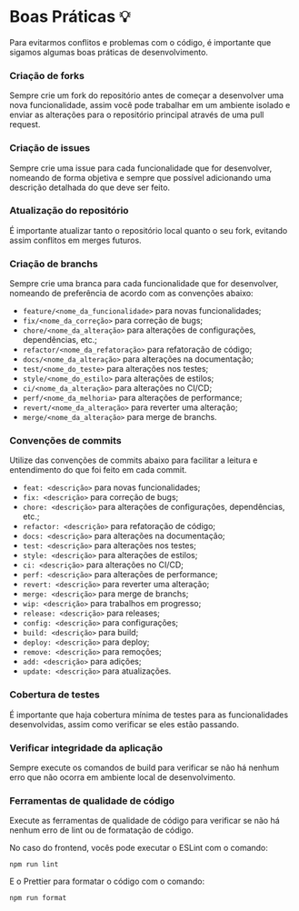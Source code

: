 
# Boas Práticas 💡

Para evitarmos conflitos e problemas com o código, é importante que sigamos algumas boas práticas de desenvolvimento.

<Steps>

### Criação de forks

Sempre crie um fork do repositório antes de começar a desenvolver uma nova funcionalidade, assim você pode trabalhar em um ambiente isolado e enviar as alterações para o repositório principal através de uma pull request.

### Criação de issues

Sempre crie uma issue para cada funcionalidade que for desenvolver, nomeando de forma objetiva e sempre que possível adicionando uma descrição detalhada do que deve ser feito.

### Atualização do repositório

É importante atualizar tanto o repositório local quanto o seu fork, evitando assim conflitos em merges futuros.

### Criação de branchs

Sempre crie uma branca para cada funcionalidade que for desenvolver, nomeando de preferência de acordo com as convenções abaixo:

- `feature/<nome_da_funcionalidade>` para novas funcionalidades;
- `fix/<nome_da_correção>` para correção de bugs;
- `chore/<nome_da_alteração>` para alterações de configurações, dependências, etc.;
- `refactor/<nome_da_refatoração>` para refatoração de código;
- `docs/<nome_da_alteração>` para alterações na documentação;
- `test/<nome_do_teste>` para alterações nos testes;
- `style/<nome_do_estilo>` para alterações de estilos;
- `ci/<nome_da_alteração>` para alterações no CI/CD;
- `perf/<nome_da_melhoria>` para alterações de performance;
- `revert/<nome_da_alteração>` para reverter uma alteração;
- `merge/<nome_da_alteração>` para merge de branchs.

### Convenções de commits

Utilize das convenções de commits abaixo para facilitar a leitura e entendimento do que foi feito em cada commit.

- `feat: <descrição>` para novas funcionalidades;
- `fix: <descrição>` para correção de bugs;
- `chore: <descrição>` para alterações de configurações, dependências, etc.;
- `refactor: <descrição>` para refatoração de código;
- `docs: <descrição>` para alterações na documentação;
- `test: <descrição>` para alterações nos testes;
- `style: <descrição>` para alterações de estilos;
- `ci: <descrição>` para alterações no CI/CD;
- `perf: <descrição>` para alterações de performance;
- `revert: <descrição>` para reverter uma alteração;
- `merge: <descrição>` para merge de branchs;
- `wip: <descrição>` para trabalhos em progresso;
- `release: <descrição>` para releases;
- `config: <descrição>` para configurações;
- `build: <descrição>` para build;
- `deploy: <descrição>` para deploy;
- `remove: <descrição>` para remoções;
- `add: <descrição>` para adições;
- `update: <descrição>` para atualizações.

### Cobertura de testes

É importante que haja cobertura mínima de testes para as funcionalidades desenvolvidas, assim como verificar se eles estão passando.

### Verificar integridade da aplicação

Sempre execute os comandos de build para verificar se não há nenhum erro que não ocorra em ambiente local de desenvolvimento.

### Ferramentas de qualidade de código

Execute as ferramentas de qualidade de código para verificar se não há nenhum erro de lint ou de formatação de código.

No caso do frontend, vocês pode executar o ESLint com o comando:

```shell copy filename="Terminal"
npm run lint
```

E o Prettier para formatar o código com o comando:

```shell copy filename="Terminal"
npm run format
```

</Steps>
